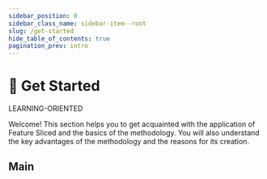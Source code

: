 ```yaml
---
sidebar_position: 0
sidebar_class_name: sidebar-item--root
slug: /get-started
hide_table_of_contents: true
pagination_prev: intro
---
```


# 🚀 Get Started

<span class="badge badge--success margin-bottom--md">LEARNING-ORIENTED</span>

<p class="summary">
Welcome! This section helps you to get acquainted with the application of Feature Sliced and the basics of the methodology. You will also understand the key advantages of the methodology and the reasons for its creation.
</p>

## Main


<Row
    title="Basics"
    description="Fundamentals of methodology (briefly)"
    to="/docs/get-started/basics"
    Icon={SettingOutlined}
/>
<Row
    title="Quick Start"
    description="Introductory tutorial on the usage of the methodology"
    to="/docs/get-started/tutorial/quick-start"
    Icon={RocketOutlined}
/>
<Row
    title="Decomposition of logic"
    description="A memo on the decomposition of logic with examples and criteria"
    to="/docs/get-started/tutorial/decompose"
    Icon={BuildOutlined}
/>
